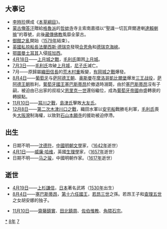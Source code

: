 {{yearTOC|1578|明'''[[万历|万历]]六年'''；越南莫朝'''[[崇康|崇康]]十一年'''，'''[[延成|延成]]元年'''，后黎朝'''[[光興_(越南)|光興]]元年'''；日本'''[[天正_(日本)|天正]]六年'''}}
== 大事记 ==
*[[李时珍|李時珍]]撰成《[[本草纲目|本草綱目]]》。
*[[蒙古|蒙古]][[俺答汗|俺答汗]]贈給[[格鲁派|格魯派]]的[[哲蚌寺|哲蚌寺]]寺主索南嘉措以“聖識一切瓦齊爾達喇[[达赖喇嘛|達賴喇嘛]]”的尊號，此後[[藏傳佛教|藏傳佛教]]風靡全蒙古。
*[[御館之亂|御館之亂]]開始（[[1579年|1579年]]結束）。
*[[英國|英國]][[私掠船長|私掠船長]][[法蘭西斯·德瑞克|法蘭西斯·德瑞克]]發現[[合恩角|合恩角]]和[[德瑞克海峽|德瑞克海峽]]。
*[[鄂圖曼土耳其|鄂圖曼土耳其]]入侵[[班加西|班加西]]。
*[[4月18日|4月18日]]——[[上月城之戰|上月城之戰]]，[[毛利氏|毛利氏]]圍困[[上月城|上月城]]。
*[[7月3日|7月3日]]——[[毛利氏|毛利氏]]攻破[[上月城|上月城]]，[[尼子氏|尼子氏]]滅亡。
*7月——原歸屬[[織田信長|織田信長]]的[[荒木村重|荒木村重]]叛變，[[有岡城之戰|有岡城之戰]]爆發。
*[[8月4日|8月4日]]——[[葡萄牙帝国|葡萄牙]]与[[萨阿德王朝|萨阿德王朝]]、[[奥斯曼帝国|奥斯曼]]在[[摩洛哥|摩洛哥]][[凱比爾堡|凱比爾堡]]爆发[[三王战役|三王战役]]，[[萨阿德王朝|萨阿德王朝]]胜利，[[葡萄牙君主列表|葡萄牙國王]][[塞巴斯蒂昂_(葡萄牙)|塞巴斯蒂昂]]於撤退時溺斃，由於[[塞巴斯蒂昂_(葡萄牙)|塞巴斯蒂昂]]沒有子嗣，被迫由已出家的叔祖父[[恩里克一世_(葡萄牙)|恩里克一世]]還俗繼位，成為[[葡萄牙帝國|葡萄牙帝國]]由盛轉衰的轉捩點。
*[[11月10日|11月10日]]——[[耳川之战|耳川之戰]]，[[島津氏|島津氏]]擊敗[[大友氏|大友氏]]。
*[[12月8日|12月8日]]——[[第二次木津川口之戰|第二次木津川口之戰]]，織田水軍以[[安宅船|安宅船]]戰勝毛利軍，[[毛利氏|毛利氏]]喪失[[大阪灣|大阪灣]]制海權，以致對[[石山本願寺|石山本願寺]]的援助被迫停滯。

== 出生 ==
* 日期不明——[[沈德符|沈德符]]，[[中國|中國]][[明朝|明朝]][[文学|文學]]家，（[[1642年|1642年]]逝世）
*[[4月1日|4月1日]]——[[威廉·哈维|威廉·哈维]]，英國[[生理学|生理學]]家，（[[1657年|1657年]]逝世）
* 日期不明——[[马之骏|马之骏]]，中國明朝作家。（[[1617年|1617年]]逝世）

== 逝世 ==
{{Wikisource year mention}}
*[[4月19日|4月19日]]——[[上杉謙信|上杉謙信]]，[[日本|日本]]著名武將（[[1530年|1530年]]出生）
*[[8月4日|8月4日]]——[[塞巴斯蒂昂_(葡萄牙)|塞巴斯蒂昂]]，[[葡萄牙君主列表|第十六任國王]]，[[若昂三世|若昂三世]]之孫。若昂王子和[[查理五世_(神圣罗马帝国)|查理五世]]之女胡安娜的独子。

*[[11月10日|11月10日]]——[[齋藤鎮實|齋藤鎮實]]、[[田北鎮周|田北鎮周]]、[[佐伯惟教|佐伯惟教]]、[[角隈石宗|角隈石宗]]。

[[Category:1578年|*]]
[[Category:1570年代|8年]]
[[Category:16世纪各年|7]]